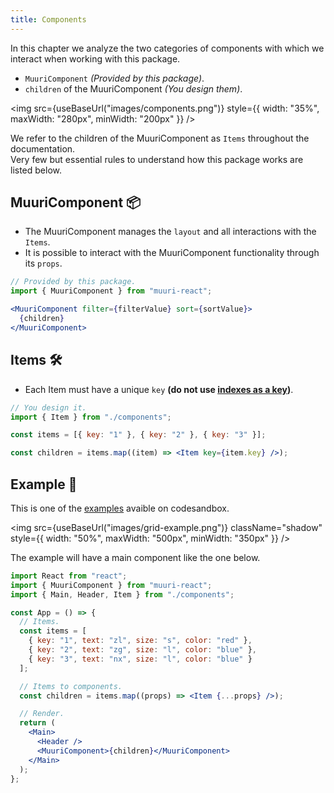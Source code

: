 ```yaml
---
title: Components
---
```



In this chapter we analyze the two categories of components with which we interact when working with this package.

- `MuuriComponent` _(Provided by this package)_.
- `children` of the MuuriComponent _(You design them)_.

<img
  src={useBaseUrl("images/components.png")}
  style={{ width: "35%", maxWidth: "280px", minWidth: "200px" }}
/>

We refer to the children of the MuuriComponent as `Items` throughout the documentation. <br/>
Very few but essential rules to understand how this package works are listed below.

## MuuriComponent 📦

- The MuuriComponent manages the `layout` and all interactions with the `Items`.
- It is possible to interact with the MuuriComponent functionality through its `props`.

```js
// Provided by this package.
import { MuuriComponent } from "muuri-react";
```

```jsx
<MuuriComponent filter={filterValue} sort={sortValue}>
  {children}
</MuuriComponent>
```

## Items 🛠️

- Each Item must have a unique `key` **(do not use [indexes as a key](https://medium.com/@robinpokorny/index-as-a-key-is-an-anti-pattern-e0349aece318))**.

```js
// You design it.
import { Item } from "./components";
```

```jsx
const items = [{ key: "1" }, { key: "2" }, { key: "3" }];

const children = items.map((item) => <Item key={item.key} />);
```

## Example 📖

This is one of the [examples](../getting-started/examples) avaible on codesandbox.

<img
  src={useBaseUrl("images/grid-example.png")}
  className="shadow"
  style={{ width: "50%", maxWidth: "500px", minWidth: "350px" }}
/>

The example will have a main component like the one below.

```jsx
import React from "react";
import { MuuriComponent } from "muuri-react";
import { Main, Header, Item } from "./components";

const App = () => {
  // Items.
  const items = [
    { key: "1", text: "zl", size: "s", color: "red" },
    { key: "2", text: "zg", size: "l", color: "blue" },
    { key: "3", text: "nx", size: "l", color: "blue" }
  ];

  // Items to components.
  const children = items.map((props) => <Item {...props} />);

  // Render.
  return (
    <Main>
      <Header />
      <MuuriComponent>{children}</MuuriComponent>
    </Main>
  );
};
```
